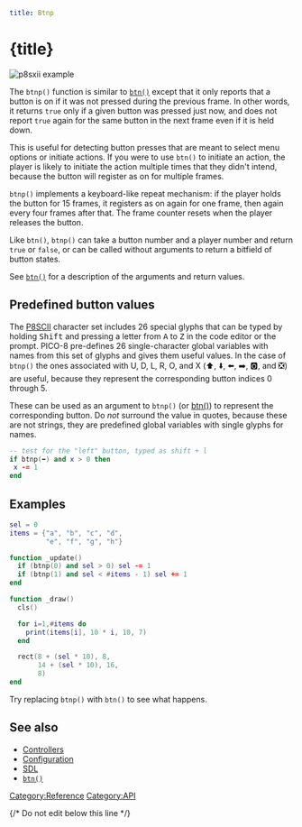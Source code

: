 ```yaml
title: Btnp
```

# {title}

![p8sxii example](./p8scii-example.webp)

The `btnp()` function is similar to [`btn()`](/btn) except
that it only reports that a button is on if it was not pressed during
the previous frame. In other words, it returns `true` only if a given
button was pressed just now, and does not report `true` again for the
same button in the next frame even if it is held down.

This is useful for detecting button presses that are meant to select
menu options or initiate actions. If you were to use `btn()` to initiate
an action, the player is likely to initiate the action multiple times
that they didn't intend, because the button will register as on for
multiple frames.

`btnp()` implements a keyboard-like repeat mechanism: if the player
holds the button for 15 frames, it registers as on again for one frame,
then again every four frames after that. The frame counter resets when
the player releases the button.

Like `btn()`, `btnp()` can take a button number and a player number and
return `true` or `false`, or can be called without arguments to return a
bitfield of button states.

See [`btn()`](/btn) for a description of the arguments and
return values.

## Predefined button values

The [P8SCII](/p8scii) character set includes 26 special glyphs
that can be typed by holding <kbd>Shift</kbd> and pressing a letter from
<kbd>A</kbd> to <kbd>Z</kbd> in the code editor or the prompt. PICO-8
pre-defines 26 single-character global variables with names from this
set of glyphs and gives them useful values. In the case of `btnp()` the
ones associated with U, D, L, R, O, and X (⬆️, ⬇️, ⬅️, ➡️, 🅾️, and ❎)
are useful, because they represent the corresponding button indices 0
through 5.

These can be used as an argument to `btnp()` (or
[btn()](/btn)) to represent the corresponding button. Do *not*
surround the value in quotes, because these are not strings, they are
predefined global variables with single glyphs for names.

``` lua
-- test for the "left" button, typed as shift + l
if btnp(⬅️) and x > 0 then
 x -= 1
end
```

## Examples

``` lua
sel = 0
items = {"a", "b", "c", "d",
         "e", "f", "g", "h"}

function _update()
  if (btnp(0) and sel > 0) sel -= 1
  if (btnp(1) and sel < #items - 1) sel += 1
end

function _draw()
  cls()

  for i=1,#items do
    print(items[i], 10 * i, 10, 7)
  end

  rect(8 + (sel * 10), 8,
       14 + (sel * 10), 16,
       8)
end
```

Try replacing `btnp()` with `btn()` to see what happens.

## See also

- [Controllers](/controllers)
- [Configuration](/configuration)
- [SDL](/sdl)
- [`btn()`](/btn)

[Category:Reference](Category:Reference "wikilink")
[Category:API](Category:API "wikilink")

{/* Do not edit below this line */}
